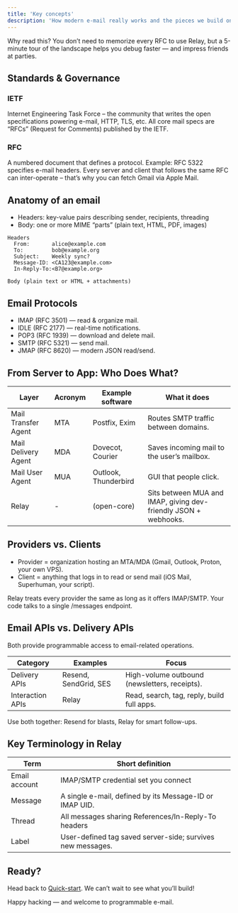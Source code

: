 ```yaml
---
title: 'Key concepts'
description: 'How modern e-mail really works and the pieces we build on'
---
```


<Note>Why read this? You don’t need to memorize every RFC to use Relay, but a 5-minute tour of the landscape helps you debug faster — and impress friends at parties.</Note>

## Standards & Governance

### IETF
Internet Engineering Task Force – the community that writes the open specifications powering e-mail, HTTP, TLS, etc.
All core mail specs are “RFCs” (Request for Comments) published by the IETF.

### RFC
A numbered document that defines a protocol. Example: RFC 5322 specifies e-mail headers.
Every server and client that follows the same RFC can inter-operate – that’s why you can fetch Gmail via Apple Mail.

## Anatomy of an email
* Headers: key-value pairs describing sender, recipients, threading
* Body: one or more <Tooltip tip="Multipurpose Internet Mail Extensions">MIME</Tooltip> “parts” (plain text, HTML, PDF, images)

```shell email example
Headers
  From:       alice@example.com
  To:         bob@example.org
  Subject:    Weekly sync?
  Message-ID: <CA123@example.com>
  In-Reply-To:<B7@example.org>

Body (plain text or HTML + attachments)
```

## Email Protocols
* <Tooltip tip="Internet Messaging Access Protocol">IMAP</Tooltip> (RFC 3501) — read & organize mail.
* IDLE (RFC 2177) — real-time notifications.
* <Tooltip tip="Post Office Protocol">POP3</Tooltip> (RFC 1939) — download and delete mail.
* <Tooltip tip="Simple Mail Transfer Protocol">SMTP</Tooltip> (RFC 5321) — send mail.
* <Tooltip tip="JSON Meta Application Protocol">JMAP</Tooltip> (RFC 8620) — modern JSON read/send.


## From Server to App: Who Does What?

| Layer | Acronym | Example software | What it does |
| ----- | ------- | ---------------- | ------------ |
| Mail Transfer Agent | MTA | Postfix, Exim | Routes SMTP traffic between domains. |
| Mail Delivery Agent | MDA | Dovecot, Courier | Saves incoming mail to the user’s mailbox. |
| Mail User Agent | MUA | Outlook, Thunderbird | <Tooltip tip="Graphical User Interface">GUI</Tooltip> that people click. |
| Relay | - | (open-core) | Sits between MUA and IMAP, giving dev-friendly JSON + webhooks. |

## Providers vs. Clients
* Provider = organization hosting an MTA/MDA (Gmail, Outlook, Proton, your own VPS).
* Client = anything that logs in to read or send mail (iOS Mail, Superhuman, your script).

Relay treats every provider the same as long as it offers IMAP/SMTP. Your code talks to a single /messages endpoint.

## Email APIs vs. Delivery APIs

Both provide programmable access to email-related operations.

| Category | Examples | Focus |
| -------- | -------- | ----- |
| Delivery APIs | Resend, SendGrid, SES | High-volume outbound (newsletters, receipts). |
| Interaction APIs | Relay | Read, search, tag, reply, build full apps. |

Use both together: Resend for blasts, Relay for smart follow-ups.

## Key Terminology in Relay

| Term | Short definition |
| ---- | ---------------- |
| Email account | IMAP/SMTP credential set you connect |
| Message | A single e-mail, defined by its Message-ID or IMAP UID. |
| Thread | All messages sharing References/In-Reply-To headers |
| Label | User-defined tag saved server-side; survives new messages. |


## Ready?
Head back to [Quick-start](/documentation/getting-started/quickstart).
We can’t wait to see what you’ll build!

Happy hacking — and welcome to programmable e-mail.
